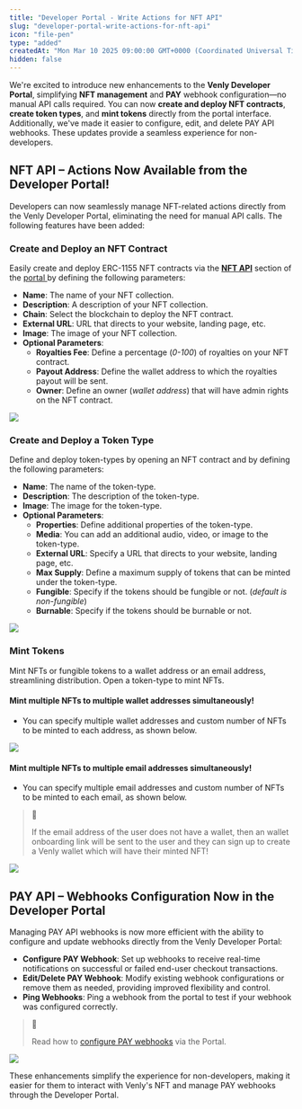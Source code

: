 ```yaml
---
title: "Developer Portal - Write Actions for NFT API"
slug: "developer-portal-write-actions-for-nft-api"
icon: "file-pen"
type: "added"
createdAt: "Mon Mar 10 2025 09:00:00 GMT+0000 (Coordinated Universal Time)"
hidden: false
---
```

We're excited to introduce new enhancements to the **Venly Developer Portal**, simplifying **NFT management** and **PAY** webhook configuration—no manual API calls required. You can now **create and deploy NFT contracts**, **create token types**, and **mint tokens** directly from the portal interface. Additionally, we've made it easier to configure, edit, and delete PAY API webhooks. These updates provide a seamless experience for non-developers.

## NFT API – Actions Now Available from the Developer Portal!

Developers can now seamlessly manage NFT-related actions directly from the Venly Developer Portal, eliminating the need for manual API calls. The following features have been added:

### Create and Deploy an NFT Contract

Easily create and deploy ERC-1155 NFT contracts via the **[NFT API](https://portal.venly.io/nft-api/contracts)** section of the [portal ](https://portal.venly.io/?utm_source=website&utm_medium=docs&utm_campaign=General+-+Venly+Internal) by defining the following parameters:

- **Name**: The name of your NFT collection.
- **Description**: A description of your NFT collection.
- **Chain**: Select the blockchain to deploy the NFT contract.
- **External URL**: URL that directs to your website, landing page, etc.
- **Image**: The image of your NFT collection.
- **Optional Parameters**:
  - **Royalties Fee**: Define a percentage (_0-100_) of royalties on your NFT contract.
  - **Payout Address**: Define the wallet address to which the royalties payout will be sent.
  - **Owner**: Define an owner (_wallet address_) that will have admin rights on the NFT contract.

![](https://files.readme.io/cee8f3eb2ef7d6a038944b159d4f350ad79f6bd300805de9ac6921ee8ed69ba2-image.png)

### Create and Deploy a Token Type

Define and deploy token-types by opening an NFT contract and by defining the following parameters:

- **Name**: The name of the token-type.
- **Description**: The description of the token-type.
- **Image**: The image for the token-type.
- **Optional Parameters**:
  - **Properties**: Define additional properties of the token-type.
  - **Media**: You can add an additional audio, video, or image to the token-type.
  - **External URL**: Specify a URL that directs to your website, landing page, etc.
  - **Max Supply**: Define a maximum supply of tokens that can be minted under the token-type.
  - **Fungible**: Specify if the tokens should be fungible or not. (_default is non-fungible_)
  - **Burnable**: Specify if the tokens should be burnable or not.

![](https://files.readme.io/a99f1f335cbf2bcdcd2a73c82bb79cb2ae0f313b8d5e3fc31c338d1e5bd15154-image.png)

### Mint Tokens

Mint NFTs or fungible tokens to a wallet address or an email address, streamlining distribution. Open a token-type to mint NFTs.

#### Mint multiple NFTs to multiple wallet addresses simultaneously!

- You can specify multiple wallet addresses and custom number of NFTs to be minted to each address, as shown below.

![](https://files.readme.io/c1f98b0ea3a531e04da5b246412e4edf6c6fbb7fb5f41de6b823d8b14edc944d-image.png)

####  Mint multiple NFTs to multiple email addresses simultaneously!

- You can specify multiple email addresses and custom number of NFTs to be minted to each email, as shown below.

> 📘 
> 
> If the email address of the user does not have a wallet, then an wallet onboarding link will be sent to the user and they can sign up to create a Venly wallet which will have their minted NFT!

![](https://files.readme.io/34d59e6427f686b8dfb27313fc4351ec683b2ccc216a806643e4ad7ff050fc92-image.png)

## PAY API – Webhooks Configuration Now in the Developer Portal

Managing PAY API webhooks is now more efficient with the ability to configure and update webhooks directly from the Venly Developer Portal:

- **Configure PAY Webhook**: Set up webhooks to receive real-time notifications on successful or failed end-user checkout transactions.
- **Edit/Delete PAY Webhook**: Modify existing webhook configurations or remove them as needed, providing improved flexibility and control.
- **Ping Webhooks**: Ping a webhook from the portal to test if your webhook was configured correctly.

> 📘 
> 
> Read how to [configure PAY webhooks](https://docs.venly.io/docs/webhooks-pay-api) via the Portal.

![](https://files.readme.io/ab8eb863226ef1b987e267092b10f60be91db0d2dbbb76ed9825eac7970dbaf0-image.png)

These enhancements simplify the experience for non-developers, making it easier for them to interact with Venly's NFT and manage PAY webhooks through the Developer Portal.
